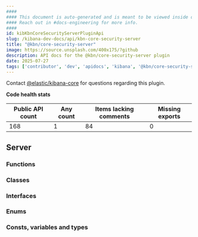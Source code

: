 ```yaml
---
####
#### This document is auto-generated and is meant to be viewed inside our experimental, new docs system.
#### Reach out in #docs-engineering for more info.
####
id: kibKbnCoreSecurityServerPluginApi
slug: /kibana-dev-docs/api/kbn-core-security-server
title: "@kbn/core-security-server"
image: https://source.unsplash.com/400x175/?github
description: API docs for the @kbn/core-security-server plugin
date: 2025-07-27
tags: ['contributor', 'dev', 'apidocs', 'kibana', '@kbn/core-security-server']
---
```




Contact [@elastic/kibana-core](https://github.com/orgs/elastic/teams/kibana-core) for questions regarding this plugin.

**Code health stats**

| Public API count  | Any count | Items lacking comments | Missing exports |
|-------------------|-----------|------------------------|-----------------|
| 168 | 1 | 84 | 0 |

## Server

### Functions
<DocDefinitionList data={kbnCoreSecurityServerObj.server.functions}/>

### Classes
<DocDefinitionList data={kbnCoreSecurityServerObj.server.classes}/>

### Interfaces
<DocDefinitionList data={kbnCoreSecurityServerObj.server.interfaces}/>

### Enums
<DocDefinitionList data={kbnCoreSecurityServerObj.server.enums}/>

### Consts, variables and types
<DocDefinitionList data={kbnCoreSecurityServerObj.server.misc}/>

